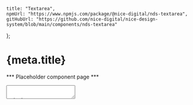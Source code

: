 
	title: "Textarea",
	npmUrl: "https://www.npmjs.com/package/@nice-digital/nds-textarea",
	gitHubUrl: "https://github.com/nice-digital/nice-design-system/blob/main/components/nds-textarea"
};

# {meta.title}

*** Placeholder component page ***

<Textarea label="Your address" name="address" />

